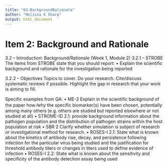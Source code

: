 ```yaml
---
title: "03-BackgroundRationale"
author: "Melissa K Sharp"
output: html_document
---
```


# Item 2: Background and Rationale
3.2 – Introduction: Background/Rationale (Week 1, Module 2)
3.2.1 – STROBE
The items from STROBE state that you should report: 
•	Explain the scientific background and rationale for the investigation being reported

3.2.2 – Objectives
Topics to cover. Do your research. Cite/discuss systematic reviews if possible. Highlight the gap in research that your work is aiming to fill. 

Specific examples from QA: 
•	ME-2 Explain in the scientiﬁc background of the paper how ⁄why the speciﬁc biomarker(s) have been chosen, potentially among many others (e.g. others are studied but reported elsewhere or not studied at all)
•	STROME-ID 2.1: provide background information about the pathogen population and the distribution of pathogen strains within the host population at risk
•	SBR 2 Clarify whether simulation is subject of research or investigational method for research.
•	ROSES-I 2.1: State what is known about the kinetics of antibody rise, decay, and persistence following infection for the particular virus being studied and the justification for threshold antibody titers or changes in titers used to define evidence of infection
•	ROSES-I 2.2: State what is known about the sensitivity and specificity of the antibody detection assay being used
